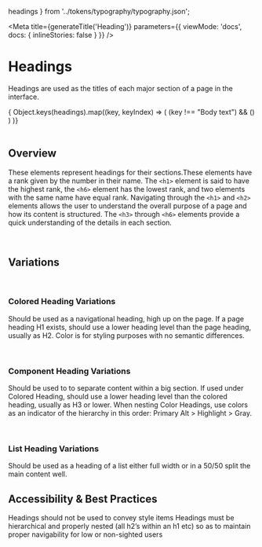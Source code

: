 
  headings
} from '../tokens/typography/typography.json';

<Meta
  title={generateTitle('Heading')}
  parameters={{
    viewMode: 'docs',
    docs: {
      inlineStories: false
    }
  }}
/>

# Headings

Headings are used as the titles of each major section of a page in the interface.

<div className="sb-block">
  { Object.keys(headings).map((key, keyIndex) => (
      (key !== "Body text") &&
      (<Heading level={headings[key]} key={`element.key.${keyIndex}`} text={key} />)
    )
  )}
</div>

<br />

## Overview
These elements represent headings for their sections.These elements have a rank given by the number in their name. The `<h1>` element is said to have the highest rank, the `<h6>` element has the lowest rank, and two elements with the same name have equal rank.
Navigating through the `<h1>` and `<h2>` elements allows the user to understand the overall purpose of a page and how its content is structured. The `<h3>` through `<h6>` elements provide a quick understanding of the details in each section.

<br />

## Variations
<br />

### Colored Heading Variations
Should be used as a navigational heading, high up on the page. If a page heading H1 exists, should use a lower heading level than the page heading, usually as H2. Color is for styling purposes with no semantic differences.
  <ColoredHeading
    color="blue"
    level="2"
    text="Colored Heading (Primary)"
  />
  <ColoredHeading
    color="green"
    level="2"
    text="Colored Heading (Primary Alt)"
  />
  <ColoredHeading
    color=""
    level="2"
    text="Colored Heading (Gray)"
  />

<br />

### Component Heading Variations
Should be used to to separate content within a big section. If used under Colored Heading, should use a lower heading level than the colored heading, usually as H3 or lower. When nesting Color Headings, use colors as an indicator of the hierarchy in this order: Primary Alt > Highlight > Gray.


  <CompHeading
    centered={false}
    color=""
    id=""
    level={3}
    sidebar={false}
    title="Comp Heading (Primary Alt | H3)"
    titleContext=""
  />
  <CompHeading
    centered={false}
    color="yellow"
    id=""
    level={4}
    sidebar={false}
    title="Comp Heading (Highlight | H4)"
    titleContext=""
  />
  <CompHeading
    centered={false}
    color="gray"
    id=""
    level={5}
    sidebar={false}
    title="Comp Heading (Gray | H5)"
    titleContext=""
  />

<br />

### List Heading Variations
Should be used as a heading of a list either full width or in a 50/50 split the main content well.
<Canvas>
  <SidebarHeading
    level={2}
    title="List Heading"
  />
</Canvas>

## Accessibility & Best Practices
Headings should not be used to convey style items
Headings must be hierarchical and properly nested (all h2’s within an h1 etc) so as to maintain proper navigability for low or non-sighted users
